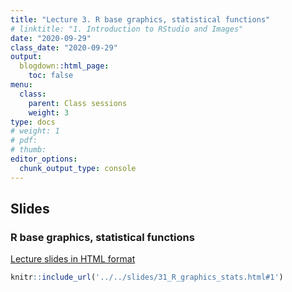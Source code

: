 ```yaml
---
title: "Lecture 3. R base graphics, statistical functions"
# linktitle: "1. Introduction to RStudio and Images"
date: "2020-09-29"
class_date: "2020-09-29"
output:
  blogdown::html_page:
    toc: false
menu:
  class:
    parent: Class sessions
    weight: 3
type: docs
# weight: 1 
# pdf: 
# thumb: 
editor_options: 
  chunk_output_type: console
---
```


## Slides

### R base graphics, statistical functions

<a href="../../slides/31_R_graphics_stats.html#1" target="_blank">Lecture slides in HTML format</a>

```r
knitr::include_url('../../slides/31_R_graphics_stats.html#1')
```

